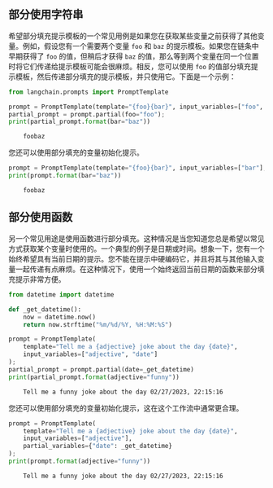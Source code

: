 ## 部分使用字符串

希望部分填充提示模板的一个常见用例是如果您在获取某些变量之前获得了其他变量。例如，假设您有一个需要两个变量 `foo` 和 `baz` 的提示模板。如果您在链条中早期获得了 `foo` 的值，但稍后才获得 `baz` 的值，那么等到两个变量在同一个位置时将它们传递给提示模板可能会很麻烦。相反，您可以使用 `foo` 的值部分填充提示模板，然后传递部分填充的提示模板，并只使用它。下面是一个示例：

<!-- 警告：此文件是自动生成的！请勿编辑！请改用具有相同位置和名称的笔记本进行编辑。 -->


```python
from langchain.prompts import PromptTemplate
```


```python
prompt = PromptTemplate(template="{foo}{bar}", input_variables=["foo", "bar"])
partial_prompt = prompt.partial(foo="foo");
print(partial_prompt.format(bar="baz"))
```

<CodeOutputBlock lang="python">

```
    foobaz
```

</CodeOutputBlock>

您还可以使用部分填充的变量初始化提示。


```python
prompt = PromptTemplate(template="{foo}{bar}", input_variables=["bar"], partial_variables={"foo": "foo"})
print(prompt.format(bar="baz"))
```

<CodeOutputBlock lang="python">

```
    foobaz
```

</CodeOutputBlock>

## 部分使用函数

另一个常见用途是使用函数进行部分填充。这种情况是当您知道您总是希望以常见方式获取某个变量时使用的。一个典型的例子是日期或时间。想象一下，您有一个始终希望具有当前日期的提示。您不能在提示中硬编码它，并且将其与其他输入变量一起传递有点麻烦。在这种情况下，使用一个始终返回当前日期的函数来部分填充提示非常方便。


```python
from datetime import datetime

def _get_datetime():
    now = datetime.now()
    return now.strftime("%m/%d/%Y, %H:%M:%S")
```


```python
prompt = PromptTemplate(
    template="Tell me a {adjective} joke about the day {date}", 
    input_variables=["adjective", "date"]
);
partial_prompt = prompt.partial(date=_get_datetime)
print(partial_prompt.format(adjective="funny"))
```

<CodeOutputBlock lang="python">

```
    Tell me a funny joke about the day 02/27/2023, 22:15:16
```

</CodeOutputBlock>

您还可以使用部分填充的变量初始化提示，这在这个工作流中通常更合理。


```python
prompt = PromptTemplate(
    template="Tell me a {adjective} joke about the day {date}", 
    input_variables=["adjective"],
    partial_variables={"date": _get_datetime}
);
print(prompt.format(adjective="funny"))
```

<CodeOutputBlock lang="python">

```
    Tell me a funny joke about the day 02/27/2023, 22:15:16
```

</CodeOutputBlock>
